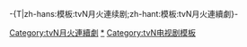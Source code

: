 {{Navbox
|name       = TvN月火連續劇
|state      = collapsed
|title      = [[File:Logo tvN.svg|40px|link=TVN]] [[tvN月火連續劇|{{color|white|月火連續劇}}]]
|titlestyle = background-color:#ff4d4d;
|groupstyle = background-color:#ff4d4d;
|liststyle  = text-align: left
|listclass  = hlist
|group1     = 2011年至2019年
|list1      = {{Navbox|child
|groupstyle = background-color:#ff8888
|group1 = 2011年
|list1 = * [[需要浪漫]]
*  [[Birdie Buddy]]
*  [[花美男拉麵店]]
|group2 = 2012年
|list2 = * [[閉嘴！花美男樂團]]
*  [[結婚的策略]]
*  [[我愛李太利]]
*  [[請回答1997]]
|group3 = 2013年
|list3 = * [[鄰家花美男]]
*  [[Nine：九回時間旅行]]
*  [[戀愛操作團：大鼻子情聖]]
*  [[你是誰 (2013年電視劇)|Who Are You]]
*  [[籃球 (電視劇)|籃球]]
|group4 = 2014年
|list4 = * [[二十歲 (電視劇)|二十歲]]
*  [[需要浪漫3]]*  [[魔女的戀愛]]
*  [[高校處世王]]*  [[我的秘密飯店]]
*  [[詐欺遊戲 (韓國電視劇)|詐欺遊戲]]
*  [[有理的愛情]]
|group5= 2015年
|list5 = * [[豪苟的愛]]
*  [[一起吃飯吧2]]
*  [[隱藏身份]]
*  [[沒禮貌的英愛小姐|沒禮貌的英愛小姐14]]
*  [[泡泡糖 (電視劇)|泡泡糖]]
|group6= 2016年
|list6 = * [[奶酪陷阱]]
*  [[吹笛子的男人]]
*  [[又，吳海英]]
*  [[打架吧鬼神]]
*  [[獨酒男女]]
*  [[沒禮貌的英愛小姐|沒禮貌的英愛小姐15]]
|group7= 2017年
|list7 = * [[內向的老闆]]
*  [[她愛上了我的謊 (韓國電視劇)|她愛上了我的謊]]
*  [[Circle：相連的兩個世界]]
*  [[河伯的新娘 2017]]
*  [[Argon (電視劇)|Argon]]
*  [[今生是第一次]]
*  [[沒禮貌的英愛小姐16]]
|group8= 2018年
|list8 = * [[Cross (電視劇)|Cross]]
*  [[致忘了詩的你]]
*  [[想停止的瞬間：About Time]]
*  [[一起吃飯吧3：Begins]]
*  [[百日的郎君]]
*  [[雞龍仙女傳]]
|group9= 2019年
|list9 = * [[成為王的男人]]
*  [[會讀心術的那小子]]
*  [[深淵 (電視劇)|Abyss]]
*  [[60天，指定倖存者]]
*  [[偉大的Show]]
*  [[抓住幽靈]]
*  [[Black Dog (電視劇)|Black Dog]]}}

|group2= 2020年至2029年
|list2= {{Navbox|child
|groupstyle = background-color:#ff8888
|group1 = 2020年
|list1 = * [[謗法]]
*  [[一半的一半]]
*  [[外出 (電視劇)|外出]]
*  [[了解的不多也無妨，是一家人|（了解得不多也無妨）是一家人]]
*  [[青春紀錄]]
*  [[產後調理院]]
*  [[日與夜 (電視劇)|日與夜]]
|group2 = 2021年
|list2 = * [[L.U.C.A.: The Beginning]]
*  [[Navillera]]
*  [[某一天滅亡來到我家門前]]
*  [[你是我的春天]]
*  [[High-class (電視劇)|High-class]]
*  [[御史與祚怡]]
|group3 = 2022年
|list3 = * [[Ghost Doctor]]
*  [[軍檢察官多伯曼]]
*  [[內科朴院長]]
*  [[Link：盡情吃，用力愛]]
*  [[朝鮮精神科醫師劉世豐]]
}}
}}<includeonly>[[Category:tvN月火連續劇]]</includeonly><noinclude>
-{T|zh-hans:模板:tvN月火連续剧;zh-hant:模板:tvN月火連續劇}-
[[Category:tvN月火連續劇|*]]
[[Category:tvN电视剧模板]]
</noinclude>